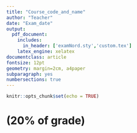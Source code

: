 ---
title: "Course_code_and_name"
author: "Teacher"
date: "Exam_date"
output: 
  pdf_document:
    includes:
      in_header: ['examNord.sty','custom.tex']
    latex_engine: xelatex
documentclass: article
fontsize: 12pt
geometry: margin=2cm, a4paper
subparagraph: yes
numbersections: true
---

```{r setup, include=FALSE}
knitr::opts_chunk$set(echo = TRUE)
```
<!-- Change if it is not school exam or at different faculty-->
<!-- \exType{}  -->
<!-- \Faculty{}  -->

<!-- time for exam, by default 4 hours -- 0900-1300 -->
<!-- \Time{}   -->

<!-- deadline for grading three weeks after exam date -->
\GradingDeadline{30 June 2018} 

<!-- grading scale. Default -- A-F --> 
<!-- \Grading{} -->
<!-- Allowed Aids: by default--  Pen, ruler, simple calculator and up to two bilingual dictionaries. --> 
<!-- \AllowedAids{}  -->

<!-- If there are attachments, specify the amount. --> 
<!-- \NumberAttach{3} -->
<!-- Specify which attachments are included. --> 
<!-- \ListAttach[] -->


\input{frontpage}

<!--  All tasks are set as a section. Use single hashtag or \section{}. Section's name includes extra information about task (% of total grade is suggested) -->
# (20% of grade)


#  
<!-- comment first and uncomment second if there are Attachments -->
\noAttachment        
<!-- \Attachment -->

<!-- Add attachment by using double hashtag or \subsection{} -->
<!--  Extra name can be inserted into brackets -->
<!-- ## -->
